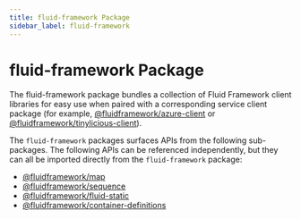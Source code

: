 ```yaml
---
title: fluid-framework Package
sidebar_label: fluid-framework
---
```


# fluid-framework Package

The fluid-framework package bundles a collection of Fluid Framework client libraries for easy use when paired with a corresponding service client package (for example, [@fluidframework/azure-client](/docs/deployment/azure-frs) or [@fluidframework/tinylicious-client](/docs/testing/tinylicious)).

The `fluid-framework` packages surfaces APIs from the following sub-packages.
The following APIs can be referenced independently, but they can all be imported directly from the `fluid-framework` package:

- [@fluidframework/map](./map)
- [@fluidframework/sequence](./sequence)
- [@fluidframework/fluid-static](./fluid-static)
- [@fluidframework/container-definitions](./container-definitions)
